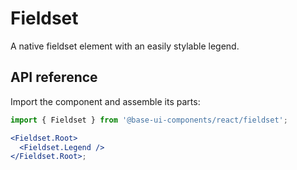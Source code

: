 # Fieldset

<Subtitle>A native fieldset element with an easily stylable legend.</Subtitle>

<Meta
  name="description"
  content="A high-quality, unstyled React fieldset component with an easily stylable legend."
/>

<Demo path="./demos/hero" />

## API reference

Import the component and assemble its parts:

```jsx title="Anatomy"
import { Fieldset } from '@base-ui-components/react/fieldset';

<Fieldset.Root>
  <Fieldset.Legend />
</Fieldset.Root>;
```

<Reference component="Fieldset" parts="Root, Legend" />
